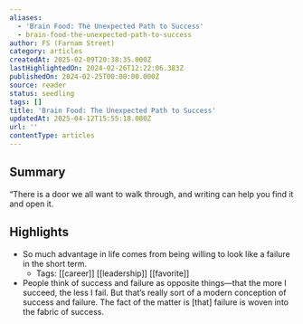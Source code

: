 ```yaml
---
aliases:
  - 'Brain Food: The Unexpected Path to Success'
  - brain-food-the-unexpected-path-to-success
author: FS (Farnam Street)
category: articles
createdAt: 2025-02-09T20:38:35.000Z
lastHighlightedOn: 2024-02-26T12:22:06.383Z
publishedOn: 2024-02-25T00:00:00.000Z
source: reader
status: seedling
tags: []
title: 'Brain Food: The Unexpected Path to Success'
updatedAt: 2025-04-12T15:55:18.000Z
url: ''
contentType: articles
---
```

## Summary

“There is a door we all want to walk through, and writing can help you find it and open it.

## Highlights

- So much advantage in life comes from being willing to look like a failure in the short term.
    - Tags: [[career]] [[leadership]] [[favorite]]
- People think of success and failure as opposite things—that the more I succeed, the less I fail. But that’s really sort of a modern conception of success and failure. The fact of the matter is [that] failure is woven into the fabric of success.
